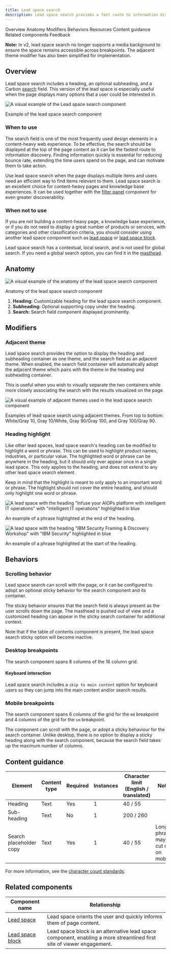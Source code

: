 ```yaml
---
title: Lead space search
description: Lead space search provides a fast route to information discovery by including a prominent search option in the lead space. As the search is always positioned at the top, it is discoverable by users the moment they land on the page.
---
```




<ComponentDescription name="Lead space search" type="layout" />

<AnchorLinks>

<AnchorLink>Overview</AnchorLink>
<AnchorLink>Anatomy</AnchorLink>
<AnchorLink>Modifiers</AnchorLink>
<AnchorLink>Behaviors</AnchorLink>
<AnchorLink>Resources</AnchorLink>
<AnchorLink>Content guidance</AnchorLink>
<AnchorLink>Related components</AnchorLink>
<AnchorLink>Feedback</AnchorLink>

</AnchorLinks>

<InlineNotification>

**Note:** In v2, lead space search no longer supports a media background to ensure the space remains accessible across breakpoints. The adjacent theme modifier has also been simplified for implementation.

</InlineNotification>

## Overview

Lead space search includes a heading, an optional subheading, and a Carbon [search](https://carbondesignsystem.com/components/search/usage/) field. This version of the lead space is especially useful when the page displays many options that a user could be interested in.

<Row>

<Column colMd={6} colLg={8}>

![A visual example of the Lead space search component](../../images/component/lead-space-search/lead-space-search-overview.png)

<Caption>Example of the lead space search component</Caption>

</Column>

</Row>

### When to use

The search field is one of the most frequently used design elements in a content-heavy web experience. To be effective, the search should be displayed at the top of the page content as it can be the fastest route to information discovery. Finding information quickly is essential for reducing bounce rate, extending the time users spend on the page, and can motivate them to take action.

Use lead space search when the page displays multiple items and users need an efficient way to find items relevant to them. Lead space search is an excellent choice for content-heavy pages and knowledge base experiences. It can be used together with the [filter panel](../components/filter-panel) component for even greater discoverability.

### When not to use

If you are not building a content-heavy page, a knowledge base experience, or if you do not need to display a great number of products or services, with categories and other classification criteria, you should consider using another lead space component such as [lead space](../components/leadspace) or [lead space block](../components/lead-space-block).

Lead space search has a contextual, local search, and is not used for global search. If you need a global search option, you can find it in the [masthead](../components/masthead).

## Anatomy

<Row>

<Column colMd={8} colLg={8}>

![A visual example of the anatomy of the lead space search component](../../images/component/lead-space-search/lead-space-search-anatomy.png)

<Caption>Anatomy of the lead space search component</Caption>

</Column>

</Row>

1. **Heading:** Customizable heading for the lead space search component.
2. **Subheading:** Optional supporting copy under the heading.
3. **Search:** Search field component displayed prominently.

## Modifiers

### Adjacent theme

Lead space search provides the option to display the heading and subheading container as one theme, and the search field as an adjacent theme. When enabled, the search field container will automatically adopt the adjacent theme which pairs with the theme in the heading and subheading container.

This is useful when you wish to visually separate the two containers while more closely associating the search with the results visualized on the page.

<Row>

<Column colMd={6} colLg={8}>

![A visual example of adjacent themes used in the lead space search component](../../images/component/lead-space-search/lead-space-search-modifier-adjacent-themes.png)

<Caption>
  Examples of lead space search using adjacent themes. From top to bottom:
  White/Gray 10, Gray 10/White, Gray 90/Gray 100, and Gray 100/Gray 90.
</Caption>

</Column>

</Row>

### Heading highlight

Like other lead spaces, lead space search's heading can be modified to highlight a word or phrase. This can be used to highlight product names, industries, or particular value. The highlighted word or phrase can be anywhere in the heading, but it should only ever appear once in a single lead space. This only applies to the heading, and does not extend to any other lead space search element.

Keep in mind that the highlight is meant to only apply to an important word or phrase. The highlight should not cover the entire heading, and should only highlight one word or phrase.

<Row>

<Column colMd={6} colLg={6}>

![A lead space with the heading "Infuse your AIOPs platform with intelligent IT operations" with "intelligent IT operations" highlighted in blue](../../images/component/lead-space-search/lead-space-search-modifier-heading-highlight-01.png)

<Caption>An example of a phrase highlighted at the end of the heading.</Caption>

</Column>

<Column colMd={6} colLg={6}>

![A lead space with the heading "IBM Security Framing & Discovery Workshop" with "IBM Security" highlighted in blue](../../images/component/lead-space-search/lead-space-search-modifier-heading-highlight-02.png)

<Caption>
  An example of a phrase highlighted at the start of the heading.
</Caption>

</Column>

</Row>

## Behaviors

### Scrolling behavior

Lead space search can scroll with the page, or it can be configured to adopt an optional sticky behavior for the search component and its container.

The sticky behavior ensures that the search field is always present as the user scrolls down the page. The masthead is pushed out of view and a customized heading can appear in the sticky search container for additional context.

Note that if the table of contents component is present, the lead space search sticky option will become inactive.

### Desktop breakpoints

The search component spans 8 columns of the 16 column grid.

#### Keyboard interaction

Lead space search includes a `skip to main content` option for keyboard users so they can jump into the main content and/or search results.

### Mobile breakpoints

The search component spans 6 columns of the grid for the `md` breakpoint and 4 columns of the grid for the `sm` breakpoint.

The component can scroll with the page, or adopt a sticky behaviour for the search container. Unlike desktop, there is no option to display a sticky heading along with the search component, because the search field takes up the maximum number of columns.

<ResourceLinks name="Lead space search" type="layout" />

## Content guidance

| Element                 | Content type | Required | Instances | Character limit <br/>(English / translated) | Notes                                    |
| ----------------------- | ------------ | -------- | --------- | ------------------------------------------- | ---------------------------------------- |
| Heading                 | Text         | Yes      | 1         | 40 / 55                                     |                                          |
| Sub-heading             | Text         | No       | 1         | 200 / 260                                   |                                          |
| Search placeholder copy | Text         | Yes      | 1         | 40 / 55                                     | Longer phrases may be cut off on mobile. |

For more information, see the [character count standards](https://www.ibm.com/standards/carbon/guidelines/content#character-count-standards).

## Related components

| Component name                                                                       | Relationship                                                                                                          |
| ------------------------------------------------------------------------------------ | --------------------------------------------------------------------------------------------------------------------- |
| [Lead space](https://www.ibm.com/standards/carbon/components/leadspace)              | Lead space orients the user and quickly informs them of page content.                                                 |
| [Lead space block](https://www.ibm.com/standards/carbon/components/lead-space-block) | Lead space block is an alternative lead space component, enabling a more streamlined first site of viewer engagement. |

<ComponentFooter name="Lead space search" type="layout" />
